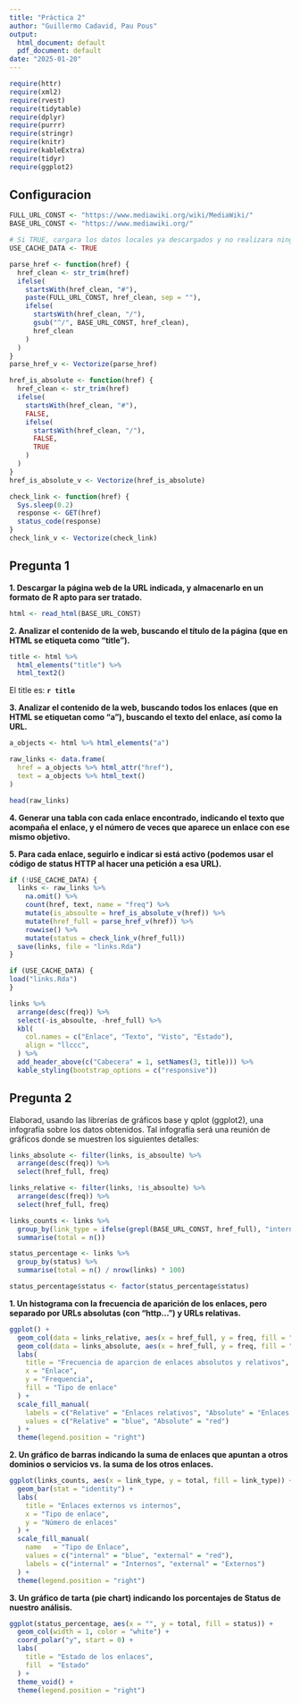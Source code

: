 ---
title: "Práctica 2"
author: "Guillermo Cadavid, Pau Pous"
output:
  html_document: default
  pdf_document: default
date: "2025-01-20"
---

```{r setup, include=FALSE}
require(httr)
require(xml2)
require(rvest)
require(tidytable)
require(dplyr)
require(purrr)
require(stringr)
require(knitr)
require(kableExtra)
require(tidyr)
require(ggplot2)
```

## Configuracion

```{r globals, include=TRUE}
FULL_URL_CONST <- "https://www.mediawiki.org/wiki/MediaWiki/"
BASE_URL_CONST <- "https://www.mediawiki.org/"

# Si TRUE, cargara los datos locales ya descargados y no realizara ninguna peticion a la pagina web para scraping.
USE_CACHE_DATA <- TRUE
```

```{r functions, include=FALSE}
parse_href <- function(href) {
  href_clean <- str_trim(href)
  ifelse(
    startsWith(href_clean, "#"),
    paste(FULL_URL_CONST, href_clean, sep = ""),
    ifelse(
      startsWith(href_clean, "/"),
      gsub("^/", BASE_URL_CONST, href_clean),
      href_clean
    )
  )
}
parse_href_v <- Vectorize(parse_href)

href_is_absolute <- function(href) {
  href_clean <- str_trim(href)
  ifelse(
    startsWith(href_clean, "#"),
    FALSE,
    ifelse(
      startsWith(href_clean, "/"),
      FALSE,
      TRUE
    )
  )
}
href_is_absolute_v <- Vectorize(href_is_absolute)

check_link <- function(href) {
  Sys.sleep(0.2)
  response <- GET(href)
  status_code(response)
}
check_link_v <- Vectorize(check_link)
```


## Pregunta 1

**1. Descargar la página web de la URL indicada, y almacenarlo en un formato de R apto para ser tratado.**

```{r, include=TRUE}
html <- read_html(BASE_URL_CONST)
```

**2. Analizar el contenido de la web, buscando el título de la página (que en HTML se etiqueta como “title”).**

```{r}

title <- html %>%
  html_elements("title") %>%
  html_text2()
```

El title es: **`r title`**

**3. Analizar el contenido de la web, buscando todos los enlaces (que en HTML se etiquetan como “a”), buscando el texto del enlace, así como la URL.**

```{r }
a_objects <- html %>% html_elements("a")

raw_links <- data.frame(
  href = a_objects %>% html_attr("href"),
  text = a_objects %>% html_text()
)

head(raw_links)

```

**4. Generar una tabla con cada enlace encontrado, indicando el texto que acompaña el enlace, y el número de veces que aparece un enlace con ese mismo objetivo.**

**5. Para cada enlace, seguirlo e indicar si está activo (podemos usar el código de status HTTP al hacer una petición a esa URL).**

```{r transform_and_dispolay_data, include=TRUE}
if (!USE_CACHE_DATA) {
  links <- raw_links %>%
    na.omit() %>%
    count(href, text, name = "freq") %>%
    mutate(is_absoulte = href_is_absolute_v(href)) %>%
    mutate(href_full = parse_href_v(href)) %>%
    rowwise() %>%
    mutate(status = check_link_v(href_full))
  save(links, file = "links.Rda")
}

if (USE_CACHE_DATA) {
load("links.Rda")
}

links %>%
  arrange(desc(freq)) %>%
  select(-is_absoulte, -href_full) %>%
  kbl(
    col.names = c("Enlace", "Texto", "Visto", "Estado"),
    align = "llccc",
  ) %>%
  add_header_above(c("Cabecera" = 1, setNames(3, title))) %>%
  kable_styling(bootstrap_options = c("responsive"))
```

## Pregunta 2

Elaborad, usando las librerías de gráficos base y qplot (ggplot2), una infografía sobre los
datos obtenidos. Tal infografía será una reunión de gráficos donde se muestren los
siguientes detalles:

```{r pregunta_2, include=FALSE}
links_absolute <- filter(links, is_absoulte) %>%
  arrange(desc(freq)) %>%
  select(href_full, freq)

links_relative <- filter(links, !is_absoulte) %>%
  arrange(desc(freq)) %>%
  select(href_full, freq)

links_counts <- links %>%
  group_by(link_type = ifelse(grepl(BASE_URL_CONST, href_full), "internal", "external")) %>%
  summarise(total = n())

status_percentage <- links %>%
  group_by(status) %>%
  summarise(total = n() / nrow(links) * 100)

status_percentage$status <- factor(status_percentage$status)
```

**1. Un histograma con la frecuencia de aparición de los enlaces, pero separado por URLs absolutas (con “http…”) y URLs relativas.**

```{r pregunta_2_grafico_1}
ggplot() +
  geom_col(data = links_relative, aes(x = href_full, y = freq, fill = "Relative"), width = 0.6, position = "identity") +
  geom_col(data = links_absolute, aes(x = href_full, y = freq, fill = "Absolute"), width = 0.6, position = "identity") +
  labs(
    title = "Frecuencia de aparcion de enlaces absolutos y relativos",
    x = "Enlace",
    y = "Frequencia",
    fill = "Tipo de enlace"
  ) +
  scale_fill_manual(
    labels = c("Relative" = "Enlaces relativos", "Absolute" = "Enlaces absolutos"),
    values = c("Relative" = "blue", "Absolute" = "red")
  ) +
  theme(legend.position = "right")
```

**2. Un gráfico de barras indicando la suma de enlaces que apuntan a otros dominios o servicios vs. la suma de los otros enlaces.**

```{r pregunta_2_grafico_2}
ggplot(links_counts, aes(x = link_type, y = total, fill = link_type)) +
  geom_bar(stat = "identity") +
  labs(
    title = "Enlaces externos vs internos",
    x = "Tipo de enlace",
    y = "Número de enlaces"
  ) +
  scale_fill_manual(
    name   = "Tipo de Enlace",
    values = c("internal" = "blue", "external" = "red"),
    labels = c("internal" = "Internos", "external" = "Externos")
  ) +
  theme(legend.position = "right")
```

**3. Un gráfico de tarta (pie chart) indicando los porcentajes de Status de nuestro análisis.**

```{r pregunta_2_grafico_3}
ggplot(status_percentage, aes(x = "", y = total, fill = status)) +
  geom_col(width = 1, color = "white") +
  coord_polar("y", start = 0) +
  labs(
    title = "Estado de los enlaces",
    fill  = "Estado"
  ) +
  theme_void() +
  theme(legend.position = "right")
```
